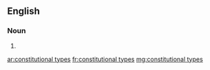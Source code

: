 ==English==

===Noun===
{{head|en|plural|head=[[constitutional]] [[type]]s}}

# {{plural of|constitutional type|lang=en}}

[[ar:constitutional types]]
[[fr:constitutional types]]
[[mg:constitutional types]]